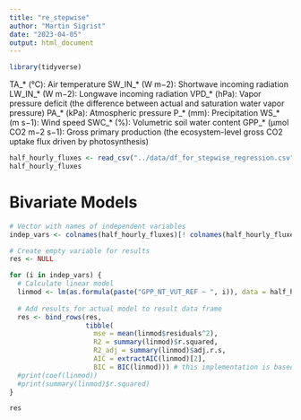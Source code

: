 ```yaml
---
title: "re_stepwise"
author: "Martin Sigrist"
date: "2023-04-05"
output: html_document
---
```


```r
library(tidyverse)
```

TA_* (°C): Air temperature
SW_IN_* (W m−2): Shortwave incoming radiation
LW_IN_* (W m−2): Longwave incoming radiation
VPD_* (hPa): Vapor pressure deficit (the difference between actual and saturation water vapor pressure)
PA_* (kPa): Atmospheric pressure
P_* (mm): Precipitation
WS_* (m s−1): Wind speed
SWC_* (%): Volumetric soil water content
GPP_* (μmol CO2 m−2 s−1): Gross primary production (the ecosystem-level gross CO2 uptake flux driven by photosynthesis)


```r
half_hourly_fluxes <- read_csv("../data/df_for_stepwise_regression.csv", show_col_types = FALSE)
half_hourly_fluxes
```



# Bivariate Models

```r
# Vector with names of independent variables
indep_vars <- colnames(half_hourly_fluxes)[! colnames(half_hourly_fluxes) %in% c("siteid", "TIMESTAMP", "GPP_NT_VUT_REF")]

# Create empty variable for results
res <- NULL 

for (i in indep_vars) {
  # Calculate linear model
  linmod <- lm(as.formula(paste("GPP_NT_VUT_REF ~ ", i)), data = half_hourly_fluxes)
  
  # Add results for actual model to result data frame
  res <- bind_rows(res,
                   tibble(
                     mse = mean(linmod$residuals^2),
                     R2 = summary(linmod)$r.squared,
                     R2_adj = summary(linmod)$adj.r.s,
                     AIC = extractAIC(linmod)[2],
                     BIC = BIC(linmod))) # this implementation is based on log-likelihood
  #print(coef(linmod))
  #print(summary(linmod)$r.squared)
}

res

```



